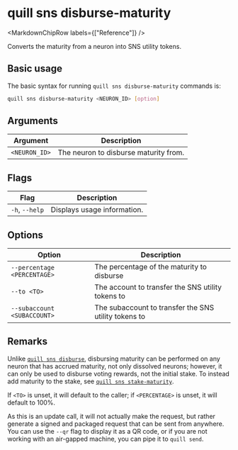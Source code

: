 
# quill sns disburse-maturity

<MarkdownChipRow labels={["Reference"]} />

Converts the maturity from a neuron into SNS utility tokens.

## Basic usage

The basic syntax for running `quill sns disburse-maturity` commands is:

```bash
quill sns disburse-maturity <NEURON_ID> [option]
```

## Arguments

| Argument      | Description                           |
|---------------|---------------------------------------|
| `<NEURON_ID>` | The neuron to disburse maturity from. |


## Flags

| Flag           | Description                 |
|----------------|-----------------------------|
| `-h`, `--help` | Displays usage information. |

## Options

| Option                      | Description                                          |
|-----------------------------|------------------------------------------------------|
| `--percentage <PERCENTAGE>` | The percentage of the maturity to disburse           |
| `--to <TO>`                 | The account to transfer the SNS utility tokens to    |
| `--subaccount <SUBACCOUNT>` | The subaccount to transfer the SNS utility tokens to |

## Remarks

Unlike [`quill sns disburse`], disbursing maturity can be performed on any neuron that has accrued maturity, not only dissolved neurons; however, it can only be used to disburse voting rewards, not the initial stake. To instead add maturity to the stake, see [`quill sns stake-maturity`].

If `<TO>` is unset, it will default to the caller; if `<PERCENTAGE>` is unset, it will default to 100%.

As this is an update call, it will not actually make the request, but rather generate a signed and packaged request that can be sent from anywhere. You can use the `--qr` flag to display it as a QR code, or if you are not working with an air-gapped machine, you can pipe it to `quill send`.

[`quill sns disburse`]: quill-sns-disburse.md
[`quill sns stake-maturity`]: quill-sns-stake-maturity.md

